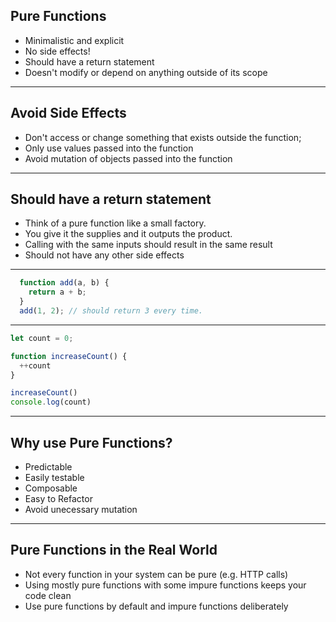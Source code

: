 
## Pure Functions

- Minimalistic and explicit 
- No side effects! 
- Should have a return statement
- Doesn't modify or depend on anything outside of its scope

---

## Avoid Side Effects

- Don't access or change something that exists outside the function; 
- Only use values passed into the function 
- Avoid mutation of objects passed into the function 

---

## Should have a return statement

- Think of a pure function like a small factory.
- You give it the supplies and it outputs the product.
- Calling with the same inputs should result in the same result
- Should not have any other side effects

---


```javascript Pure Function
  function add(a, b) {
    return a + b;
  }
  add(1, 2); // should return 3 every time.
```

---


```javascript Impure Function
let count = 0;

function increaseCount() {
  ++count
}

increaseCount()
console.log(count)
```

---

## Why use Pure Functions?

- Predictable
- Easily testable
- Composable
- Easy to Refactor
- Avoid unecessary mutation 

---

## Pure Functions in the Real World

- Not every function in your system can be pure (e.g. HTTP calls)
- Using mostly pure functions with some impure functions keeps your code clean
- Use pure functions by default and impure functions deliberately
